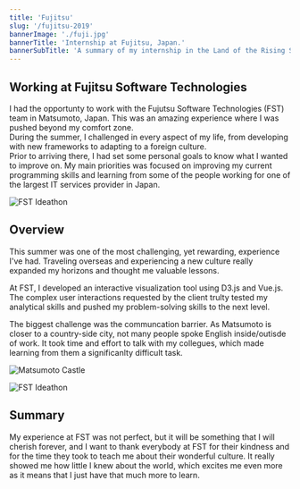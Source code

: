 ```yaml
---
title: 'Fujitsu'
slug: '/fujitsu-2019'
bannerImage: './fuji.jpg'
bannerTitle: 'Internship at Fujitsu, Japan.'
bannerSubTitle: 'A summary of my internship in the Land of the Rising Sun'
---
```


## Working at Fujitsu Software Technologies 


I had the opportunty to work with the Fujutsu Software Technologies (FST) team in Matsumoto, Japan. This was an amazing experience where I was pushed beyond my comfort zone.  
During the summer, I challenged in every aspect of my life, from developing with new frameworks to adapting to a foreign culture.  
Prior to arriving there, I had set some personal goals to know what I wanted to improve on. My main priorities was focused on improving my current programming skills and learning from some of the people working for one of the largest IT services provider in Japan.  


<Grid columns={2}>

![](./stack.png "FST Ideathon")

<div>
 <h2>Overview</h2>
 <p>This summer was one of the most challenging, yet rewarding, experience I've had. Traveling overseas and experiencing a new culture really expanded my horizons and thought me valuable lessons.</p>
 <p>At FST, I developed an interactive visualization tool using D3.js and Vue.js. The complex user interactions requested by the client trulty tested my analytical skills and pushed my problem-solving skills to the next level.</p>
 <p>The biggest challenge was the communcation barrier. As Matsumoto is closer to a country-side city, not many people spoke English inside/outisde of work. It took time and effort to talk with my collegues, which made learning from them a significanlty difficult task. </p> 
</div>

![](./matsumoto-castle.jpg "Matsumoto Castle")


![](./fst_ideathon.JPG "FST Ideathon") 
</Grid>




## Summary

My experience at FST was not perfect, but it will be something that I will cherish forever, and I want to thank everybody at FST for their kindness and for the time they took to teach me about their wonderful culture. It really showed me how little I knew about the world, which excites me even more as it means that I just have that much more to learn.
